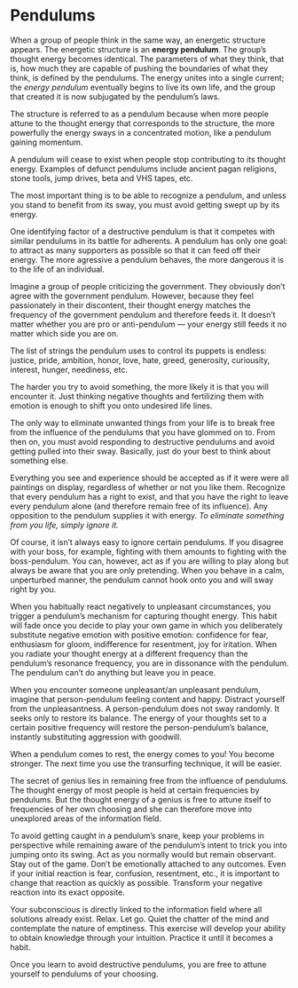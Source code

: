 # Pendulums
When a group of people think in the same way, an energetic structure appears. The energetic structure is an **energy pendulum**. The group's thought energy becomes identical. The parameters of what they think, that is, how much they are capable of pushing the boundaries of what they think, is defined by the pendulums. The energy unites into a single current; the *energy pendulum* eventually begins to live its own life, and the group that created it is now subjugated by the pendulum's laws.

The structure is referred to as a pendulum because when more people attune to the thought energy that corresponds to the structure, the more powerfully the energy sways in a concentrated motion, like a pendulum gaining momentum.

A pendulum will cease to exist when people stop contributing to its thought energy. Examples of defunct pendulums include ancient pagan religions, stone tools, jump drives, beta and VHS tapes, etc.

The most important thing is to be able to recognize a pendulum, and unless you stand to benefit from its sway, you must avoid getting swept up by its energy.

One identifying factor of a destructive pendulum is that it competes with similar pendulums in its battle for adherents. A pendulum has only one goal: to attract as many supporters as possible so that it can feed off their energy. The more agressive a pendulum behaves, the more dangerous it is to the life of an individual.

Imagine a group of people criticizing the government. They obviously don't agree with the government pendulum. However, because they feel passionately in their discontent, their thought energy matches the frequency of the government pendulum and therefore feeds it. It doesn't matter whether you are pro or anti-pendulum --- your energy still feeds it no matter which side you are on.

The list of strings the pendulum uses to control its puppets is endless: justice, pride, ambition, honor, love, hate, greed, generosity, curiousity, interest, hunger, neediness, etc. 

The harder you try to avoid something, the more likely it is that you will encounter it. Just thinking negative thoughts and fertilizing them with emotion is enough to shift you onto undesired life lines. 

The only way to eliminate unwanted things from your life is to break free from the influence of the pendulums that you have glommed on to. From then on, you must avoid responding to destructive pendulums and avoid getting pulled into their sway. Basically, just do your best to think about something else.

Everything you see and experience should be accepted as if it were were all paintings on display, regardless of whether or not you like them. Recognize that every pendulum has a right to exist, and that you have the right to leave every pendulum alone (and therefore remain free of its influence). Any opposition to the pendulum supplies it with energy. *To eliminate something from you life, simply ignore it.* 

Of course, it isn't always easy to ignore certain pendulums. If you disagree with your boss, for example, fighting with them amounts to fighting with the boss-pendulum. You can, however, act as if you are willing to play along but always be aware that you are only pretending. When you behave in a calm, unperturbed manner, the pendulum cannot hook onto you and will sway right by you.

When you habitually react negatively to unpleasant circumstances, you trigger a pendulum's mechanism for capturing thought energy. This habit will fade once you decide to play your own game in which you deliberately substitute negative emotion with positive emotion: confidence for fear, enthusiasm for gloom, indifference for resentment, joy for iritation. When you radiate your thought energy at a different frequency than the pendulum's resonance frequency, you are in dissonance with the pendulum. The pendulum can't do anything but leave you in peace.

When you encounter someone unpleasant/an unpleasant pendulum, imagine that person-pendulum feeling content and happy. Distract yourself from the unpleasantness. A person-pendulum does not sway randomly. It seeks only to restore its balance. The energy of your thoughts set to a certain positive frequency will restore the person-pendulum's balance, instantly substituting aggression with goodwill.

When a pendulum comes to rest, the energy comes to you! You become stronger. The next time you use the transurfing technique, it will be easier.

The secret of genius lies in remaining free from the influence of pendulums. The thought energy of most people is held at certain frequencies by pendulums. But the thought energy of a genius is free to attune itself to frequencies of her own choosing and she can therefore move into unexplored areas of the information field.

To avoid getting caught in a pendulum's snare, keep your problems in perspective while remaining aware of the pendulum's intent to trick you into jumping onto its swing. Act as you normally would but remain observant. Stay out of the game. Don't be emotionally attached to any outcomes. Even if your initial reaction is fear, confusion, resentment, etc., it is important to change that reaction as quickly as possible. Transform your negative reaction into its exact opposite. 

Your subconscious is directly linked to the information field where all solutions already exist. Relax. Let go. Quiet the chatter of the mind and contemplate the nature of emptiness. This exercise will develop your ability to obtain knowledge through your intuition. Practice it until it becomes a habit.

Once you learn to avoid destructive pendulums, you are free to attune yourself to pendulums of your choosing.

